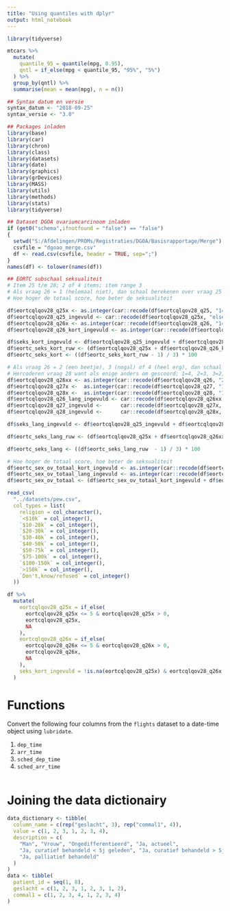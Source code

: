 ```yaml
---
title: "Using quantiles with dplyr"
output: html_notebook
---
```


```r
library(tidyverse)
```

```r
mtcars %>% 
  mutate(
    quantile_95 = quantile(mpg, 0.95),
    qntl = if_else(mpg < quantile_95, "95%", "5%")
  ) %>%
  group_by(qntl) %>%
  summarise(mean = mean(mpg), n = n())
```

```r
## Syntax datum en versie
syntax_datum <- "2018-09-25"
syntax_versie <- "3.0"

## Packages inladen
library(base)
library(car)
library(chron)
library(class)
library(datasets)
library(date)
library(graphics)
library(grDevices)
library(MASS)
library(utils)
library(methods)
library(stats)
library(tidyverse)

## Dataset DGOA ovariumcarcinoom inladen
if (get0("schema",ifnotfound = "false") == "false")
{
  setwd("S:/Afdelingen/PROMs/Registraties/DGOA/Basisrapportage/Merge")
  csvfile = "dgoao_merge.csv"
  df <- read.csv(csvfile, header = TRUE, sep=";")
}
names(df) <- tolower(names(df))

## EORTC subschaal seksualiteit
# Item 25 t/m 28; 2 of 4 items; item range 3
# Als vraag 26 = 1 (helemaal niet), dan schaal berekenen over vraag 25 en 26
# Hoe hoger de totaal score, hoe beter de seksualiteit

df$eortcqlqov28_q25x <- as.integer(car::recode(df$eortcqlqov28_q25, "1=1; 2=2; 3=3; 4=4; else=NA"))
df$eortcqlqov28_q25_ingevuld <- car::recode(df$eortcqlqov28_q25x, "else=1; NA=0")
df$eortcqlqov28_q26x <- as.integer(car::recode(df$eortcqlqov28_q26, "1=1; 2=2; 3=3; 4=4; else=NA"))
df$eortcqlqov28_q26_kort_ingevuld <- as.integer(car::recode(df$eortcqlqov28_q26x, "1=1; else=0"))

df$seks_kort_ingevuld <- df$eortcqlqov28_q25_ingevuld + df$eortcqlqov28_q26_kort_ingevuld
df$eortc_seks_kort_ruw <- (df$eortcqlqov28_q25x + df$eortcqlqov28_q26_kort_ingevuld) / df$seks_kort_ingevuld
df$eortc_seks_kort <- ((df$eortc_seks_kort_ruw - 1) / 3) * 100

# Als vraag 26 = 2 (een beetje), 3 (nogal) of 4 (heel erg), dan schaal berekenen over vraag 25 t/m 28
# Hercoderen vraag 28 want als enige anders om gescoord; 1=4, 2=3, 3=2, 4=1
df$eortcqlqov28_q26xx <- as.integer(car::recode(df$eortcqlqov28_q26, "2=2; 3=3; 4=4; else=NA"))
df$eortcqlqov28_q27x <-  as.integer(car::recode(df$eortcqlqov28_q27, "1=1; 2=2; 3=3; 4=4; else=NA"))
df$eortcqlqov28_q28x <-  as.integer(car::recode(df$eortcqlqov28_q28, "1=4; 2=3; 3=2; 4=1; else=NA"))
df$eortcqlqov28_q26_lang_ingevuld <- car::recode(df$eortcqlqov28_q26xx, "NA=0; 1=0; else=1")
df$eortcqlqov28_q27_ingevuld <-      car::recode(df$eortcqlqov28_q27x, "NA=0; else=1")
df$eortcqlqov28_q28_ingevuld <-      car::recode(df$eortcqlqov28_q28x, "NA=0; else=1")

df$seks_lang_ingevuld <- df$eortcqlqov28_q25_ingevuld + df$eortcqlqov28_q26_lang_ingevuld + df$eortcqlqov28_q27_ingevuld + df$eortcqlqov28_q28_ingevuld

df$eortc_seks_lang_ruw <- (df$eortcqlqov28_q25x + df$eortcqlqov28_q26xx + df$eortcqlqov28_q27x + df$eortcqlqov28_q28x) / df$seks_lang_ingevuld

df$eortc_seks_lang <- ((df$eortc_seks_lang_ruw  - 1) / 3) * 100

# Hoe hoger de totaal score, hoe beter de seksualiteit
df$eortc_sex_ov_totaal_kort_ingevuld <- as.integer(car::recode(df$eortc_seks_kort, "NA=0"))
df$eortc_sex_ov_totaal_lang_ingevuld <- as.integer(car::recode(df$eortc_seks_lang, "NA=0"))
df$eortc_sex_ov_totaal <- (df$eortc_sex_ov_totaal_kort_ingevuld + df$eortc_sex_ov_totaal_lang_ingevuld)
```

```r
read_csv(
  "../datasets/pew.csv",
  col_types = list(
    religion = col_character(),
    `<$10k` = col_integer(),
    `$10-20k` = col_integer(),
    `$20-30k` = col_integer(),
    `$30-40k` = col_integer(),
    `$40-50k` = col_integer(),
    `$50-75k` = col_integer(),
    `$75-100k` = col_integer(),
    `$100-150k` = col_integer(),
    `>150k` = col_integer(),
    `Don't,know/refused` = col_integer()
  ))

df %>%
  mutate(
    eortcqlqov28_q25x = if_else(
      eortcqlqov28_q25x <= 5 & eortcqlqov28_q25x > 0,
      eortcqlqov28_q25x,
      NA
    ),
    eortcqlqov28_q26x = if_else(
      eortcqlqov28_q26x <= 5 & eortcqlqov28_q26x > 0,
      eortcqlqov28_q26x,
      NA
    ),
    seks_kort_ingevuld = !is.na(eortcqlqov28_q25x) & eortcqlqov28_q26x == 1
  )
```

# Functions

Convert the following four columns from the `flights` dataset to a date-time object using `lubridate`.

1. `dep_time`
1. `arr_time`
1. `sched_dep_time`
1. `sched_arr_time`

```r

```

# Joining the data dictionairy

```r
data_dictionary <- tibble(
  column_name = c(rep("geslacht", 3), rep("commal1", 4)),
  value = c(1, 2, 3, 1, 2, 3, 4),
  description = c(
    "Man", "Vrouw", "Ongedifferentieerd", "Ja, actueel",
    "Ja, curatief behandeld < 5j geleden", "Ja, curatief behandeld > 5j geleden",
    "Ja, palliatief behandeld"
  )
)
data <- tibble(
  patient_id = seq(1, 8), 
  geslacht = c(1, 2, 3, 1, 2, 3, 1, 2),
  commal1 = c(1, 2, 3, 4, 1, 2, 3, 4)
)
```


